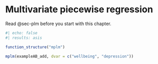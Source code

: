 # Multivariate piecewise regression {#sec-mplm}

<!--# to be written -->

::: callout-note
Read @sec-plm before you start with this chapter.
:::

```r
#| echo: false
#| results: asis

function_structure("mplm")
```

```r
mplm(exampleAB_add, dvar = c("wellbeing", "depression"))
```
